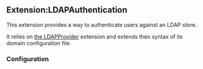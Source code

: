 == Extension:LDAPAuthentication ==

This extension provides a way to authenticate users against an LDAP store.

It relies on [[mw:Extension:LDAPProvider|the LDAPProvider]] extension and
extends then syntax of its domain configuration file.

=== Configuration ===

